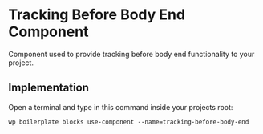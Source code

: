 # Tracking Before Body End Component

Component used to provide tracking before body end functionality to your project.

## Implementation

Open a terminal and type in this command inside your projects root:

```shell
wp boilerplate blocks use-component --name=tracking-before-body-end
```
